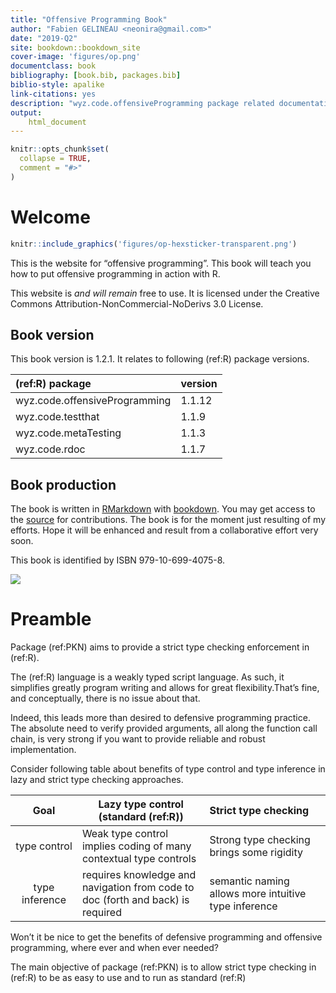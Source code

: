 ```yaml
--- 
title: "Offensive Programming Book"
author: "Fabien GELINEAU <neonira@gmail.com>"
date: "2019-Q2"
site: bookdown::bookdown_site
cover-image: 'figures/op.png'
documentclass: book
bibliography: [book.bib, packages.bib]
biblio-style: apalike
link-citations: yes
description: "wyz.code.offensiveProgramming package related documentation"
output:
    html_document
---
```


```r
knitr::opts_chunk$set(
  collapse = TRUE,
  comment = "#>"
)
```


# Welcome {-}

```r
knitr::include_graphics('figures/op-hexsticker-transparent.png')
```

This is the website for “offensive programming”. This book will teach you how to put offensive programming in action with R.

This website is <cite class='comment'>and will remain</cite> free to use. It is licensed under the Creative Commons Attribution-NonCommercial-NoDerivs 3.0 License. 

## Book version {-}

This book version is 1.2.1. It relates to following (ref:R) package versions. 

(ref:R) package | version 
:-----------------------------|:--------
wyz.code.offensiveProgramming | 1.1.12
wyz.code.testthat | 1.1.9
wyz.code.metaTesting | 1.1.3
wyz.code.rdoc | 1.1.7


## Book production {-}

The book is written in [RMarkdown](https://rmarkdown.rstudio.com/) with [bookdown](https://bookdown.org/). You may get access to the [source](source) for contributions. The book is for the moment just resulting of my efforts. Hope it will be enhanced and result from a collaborative effort very soon. 

This book is identified by ISBN 979-10-699-4075-8. 

![](figures/barcode.gif)

# Preamble {-}

Package (ref:PKN) aims to provide a strict type checking enforcement in (ref:R).

The (ref:R) language is a weakly typed script language. As such, it simplifies greatly program writing and allows for great flexibility.That's fine, and conceptually, there is no issue about that. 

Indeed, this leads more than desired to defensive programming practice. The absolute need to verify provided arguments, all along the function call chain, is very strong if you want to provide reliable and robust implementation. 

Consider following table about benefits of type control and type inference in lazy and strict type checking approaches. 

Goal | Lazy type control (standard (ref:R)) | Strict type checking
:----------------:|----------------------------------|:-------------------------------
type control | Weak type control implies coding of many contextual type controls | Strong type checking brings some rigidity
type inference | requires knowledge and navigation from code to doc (forth and back) is required | semantic naming allows more intuitive type inference

Won't it be nice to get the benefits of defensive programming and offensive programming, where ever and when ever needed?
 
The main objective of package (ref:PKN) is to allow strict type checking in (ref:R) to be as easy to use and to run as standard (ref:R)
